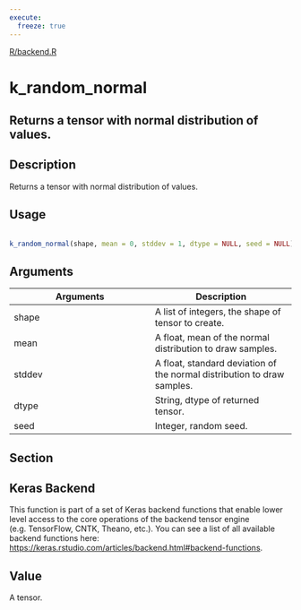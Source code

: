 ```yaml
---
execute:
  freeze: true
---
```


[R/backend.R](https://github.com/rstudio/keras//blob/main/R/backend.R#L2148) 

# k_random_normal

## Returns a tensor with normal distribution of values.

## Description
 Returns a tensor with normal distribution of values. 


## Usage
```r
 
k_random_normal(shape, mean = 0, stddev = 1, dtype = NULL, seed = NULL) 
```

## Arguments
|Arguments|Description|
|---|---|
| shape | A list of integers, the shape of tensor to create. |
| mean | A float, mean of the normal distribution to draw samples. |
| stddev | A float, standard deviation of the normal distribution to draw samples. |
| dtype | String, dtype of returned tensor. |
| seed | Integer, random seed. |


## Section

## Keras Backend

   This function is part of a set of Keras backend functions that enable lower level access to the core operations of the backend tensor engine (e.g. TensorFlow, CNTK, Theano, etc.).  You can see a list of all available backend functions here: [https://keras.rstudio.com/articles/backend.html#backend-functions](https://keras.rstudio.com/articles/backend.html#backend-functions). 

## Value
 A tensor. 




